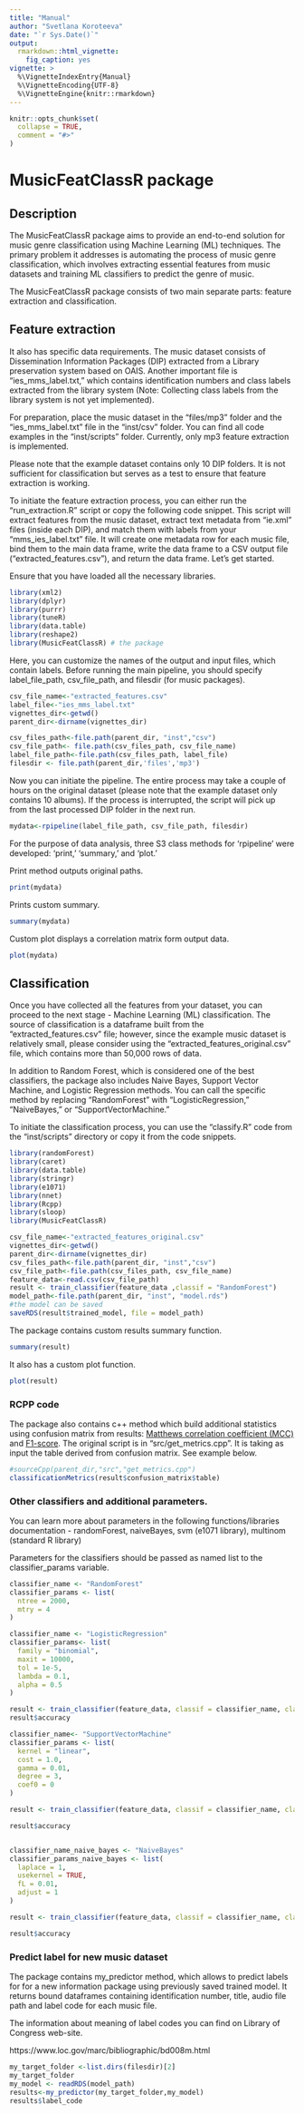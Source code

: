 ---
title: "Manual"
author: "Svetlana Koroteeva"
date: "`r Sys.Date()`"
output:
  rmarkdown::html_vignette:
    fig_caption: yes
vignette: >
  %\VignetteIndexEntry{Manual}
  %\VignetteEncoding{UTF-8}
  %\VignetteEngine{knitr::rmarkdown}
---

```{r setup, include = FALSE, warning = FALSE}
knitr::opts_chunk$set(
  collapse = TRUE,
  comment = "#>"
)
```
# MusicFeatClassR package

## Description

The MusicFeatClassR package aims to provide an end-to-end solution for music genre classification using Machine Learning (ML) techniques. The primary problem it addresses is automating the process of music genre classification, which involves extracting essential features from music datasets and training ML classifiers to predict the genre of music.

The MusicFeatClassR package consists of two main separate parts: feature extraction and classification. 

## Feature extraction

It also has specific data requirements. The music dataset consists of Dissemination Information Packages (DIP) extracted from a Library preservation system based on OAIS. Another important file is "ies_mms_label.txt," which contains identification numbers and class labels extracted from the library system (Note: Collecting class labels from the library system is not yet implemented).

For preparation, place the music dataset in the "files/mp3" folder and the "ies_mms_label.txt" file in the "inst/csv" folder. You can find all code examples in the "inst/scripts" folder. Currently, only mp3 feature extraction is implemented.

Please note that the example dataset contains only 10 DIP folders. It is not sufficient for classification but serves as a test to ensure that feature extraction is working.

To initiate the feature extraction process, you can either run the "run_extraction.R" script or copy the following code snippet. This script will extract features from the music dataset, extract text metadata from "ie.xml" files (inside each DIP), and match them with labels from your "mms_ies_label.txt" file. It will create one metadata row for each music file, bind them to the main data frame, write the data frame to a CSV output file ("extracted_features.csv"), and return the data frame. Let's get started.

Ensure that you have loaded all the necessary libraries.

```{r, message = FALSE, warning=FALSE}
library(xml2)
library(dplyr)
library(purrr)
library(tuneR)
library(data.table)
library(reshape2)
library(MusicFeatClassR) # the package

```

Here, you can customize the names of the output and input files, which contain labels. Before running the main pipeline, you should specify label_file_path, csv_file_path, and filesdir (for music packages).

```{r}
csv_file_name<-"extracted_features.csv"
label_file<-"ies_mms_label.txt"
vignettes_dir<-getwd()
parent_dir<-dirname(vignettes_dir)

csv_files_path<-file.path(parent_dir, "inst","csv")
csv_file_path<- file.path(csv_files_path, csv_file_name)
label_file_path<-file.path(csv_files_path, label_file)
filesdir <- file.path(parent_dir,'files','mp3')
```

Now you can initiate the pipeline. The entire process may take a couple of hours on the original dataset (please note that the example dataset only contains 10 albums). If the process is interrupted, the script will pick up from the last processed DIP folder in the next run.

```{r}
mydata<-rpipeline(label_file_path, csv_file_path, filesdir)

```
For the purpose of data analysis, three S3 class methods for 'rpipeline' were developed: 'print,' 'summary,' and 'plot.'

Print method outputs original paths.

```{r}

print(mydata)

```

Prints custom summary.

```{r}

summary(mydata)

```

Custom plot displays a correlation matrix form output data.

```{r}

plot(mydata)

```

## Classification
 
Once you have collected all the features from your dataset, you can proceed to the next stage - Machine Learning (ML) classification. The source of classification is a dataframe built from the "extracted_features.csv" file; however, since the example music dataset is relatively small, please consider using the "extracted_features_original.csv" file, which contains more than 50,000 rows of data.

In addition to Random Forest, which is considered one of the best classifiers, the package also includes Naive Bayes, Support Vector Machine, and Logistic Regression methods. You can call the specific method by replacing "RandomForest" with "LogisticRegression," "NaiveBayes," or "SupportVectorMachine."

To initiate the classification process, you can use the "classify.R" code from the "inst/scripts" directory or copy it from the code snippets.

```{r, message = FALSE, warning=FALSE}
library(randomForest)
library(caret)
library(data.table)
library(stringr)
library(e1071)
library(nnet)
library(Rcpp)
library(sloop)
library(MusicFeatClassR)

csv_file_name<-"extracted_features_original.csv"
vignettes_dir<-getwd()
parent_dir<-dirname(vignettes_dir)
csv_files_path<-file.path(parent_dir, "inst","csv")
csv_file_path<-file.path(csv_files_path, csv_file_name)
feature_data<-read.csv(csv_file_path)
result <- train_classifier(feature_data ,classif = "RandomForest")
model_path<-file.path(parent_dir, "inst", "model.rds")
#the model can be saved
saveRDS(result$trained_model, file = model_path)

```

The package contains custom results summary function.

```{r}
summary(result)
```

It also has a custom plot function.

```{r}

plot(result)

```

### RCPP code

The package also contains c++ method which build additional statistics using confusion matrix from results: [Matthews correlation coefficient (MCC)](https://en.wikipedia.org/wiki/Phi_coefficient) and [F1-score](https://en.wikipedia.org/wiki/F-score). The original script is in "src/get_metrics.cpp". It is taking as input the table derived from confusion matrix. See example below.


```{r}

#sourceCpp(parent_dir,"src","get_metrics.cpp")
classificationMetrics(result$confusion_matrix$table)

```

### Other classifiers and additional parameters.

You can learn more about parameters in the following functions/libraries documentation - randomForest, naiveBayes, svm (e1071 library), multinom (standard R library)

Parameters for the classifiers should be passed as named list to the classifier_params variable.



```{r}

classifier_name <- "RandomForest"
classifier_params <- list(
  ntree = 2000,  
  mtry = 4     
)

classifier_name <- "LogisticRegression"
classifier_params<- list(
  family = "binomial",
  maxit = 10000,
  tol = 1e-5,
  lambda = 0.1,
  alpha = 0.5
)

result <- train_classifier(feature_data, classif = classifier_name, classif_params = classifier_params)
result$accuracy

classifier_name<- "SupportVectorMachine"
classifier_params <- list(
  kernel = "linear",
  cost = 1.0,
  gamma = 0.01,
  degree = 3,
  coef0 = 0
)

result <- train_classifier(feature_data, classif = classifier_name, classif_params = classifier_params)

result$accuracy


classifier_name_naive_bayes <- "NaiveBayes"
classifier_params_naive_bayes <- list(
  laplace = 1,
  usekernel = TRUE,
  fL = 0.01,
  adjust = 1
)

result <- train_classifier(feature_data, classif = classifier_name, classif_params = classifier_params)

result$accuracy

```

### Predict label for new music dataset

The package contains my_predictor method, which allows to predict labels for for a new information package using previously saved trained model. It returns bound dataframes containing identification number, title, audio file path and label code for each music file.

The information about meaning of label codes you can find on Library of Congress web-site.

https://www.loc.gov/marc/bibliographic/bd008m.html
     

```{r}

my_target_folder <-list.dirs(filesdir)[2]
my_target_folder
my_model <- readRDS(model_path)
results<-my_predictor(my_target_folder,my_model)
results$label_code

```

